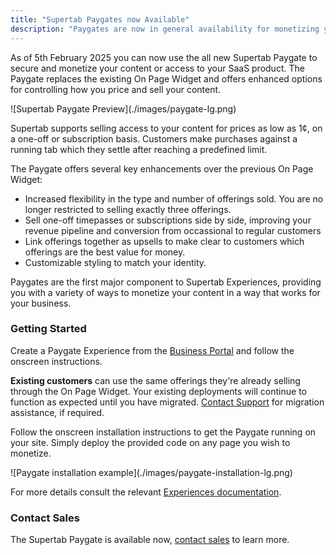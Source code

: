 ```yaml
---
title: "Supertab Paygates now Available"
description: "Paygates are now in general availability for monetizing your online content"
---
```


As of 5th February 2025 you can now use the all new Supertab Paygate to secure and monetize your content or access
to your SaaS product. The Paygate replaces the existing On Page Widget and offers enhanced options for controlling
how you price and sell your content.

<Frame caption="Supertab Paygate in action">
    ![Supertab Paygate Preview](./images/paygate-lg.png)
</Frame>

Supertab supports selling access to your content for prices as low as 1¢, on a one-off or subscription basis.
Customers make purchases against a running tab which they settle after reaching a predefined limit.

The Paygate offers several key enhancements over the previous On Page Widget:

- Increased flexibility in the type and number of offerings sold.
  You are no longer restricted to selling exactly three offerings.
- Sell one-off timepasses or subscriptions side by side, improving your revenue pipeline and conversion from occassional to regular customers
- Link offerings together as upsells to make clear to customers which offerings are the best value for money.
- Customizable styling to match your identity.

Paygates are the first major component to Supertab Experiences, providing you with a variety of ways to monetize
your content in a way that works for your business.

### Getting Started

Create a Paygate Experience from the [Business Portal](https://business.supertab.co) and follow the onscreen instructions.

**Existing customers** can use the same offerings they're already selling through the On Page Widget.
Your existing deployments will continue to function as expected until you have migrated.
[Contact Support](https://support.supertab.co/hc/en-us/requests/new) for migration assistance, if required.

Follow the onscreen installation instructions to get the Paygate running on your site.
Simply deploy the provided code on any page you wish to monetize.

<Frame>
    ![Paygate installation example](./images/paygate-installation-lg.png)
</Frame>

For more details consult the relevant [Experiences documentation](/supertab-experiences/experiences).

### Contact Sales

The Supertab Paygate is available now, [contact sales](https://supertab.co) to learn more.


